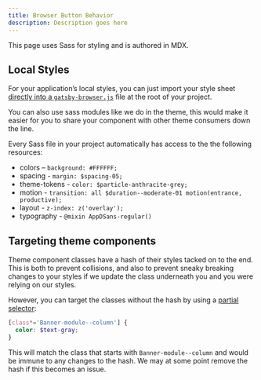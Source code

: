 ```yaml
---
title: Browser Button Behavior
description: Description goes here
---
```


<PageDescription>

This page uses Sass for styling and is authored in MDX. 

</PageDescription>

## Local Styles

For your application’s local styles, you can just import your style sheet [directly into a `gatsby-browser.js`](https://www.gatsbyjs.org/docs/global-css/#adding-global-styles-without-a-layout-component) file at the root of your project.

You can also use sass modules like we do in the theme, this would make it easier for you to share your component with other theme consumers down the line.

Every Sass file in your project automatically has access to the the following resources:

- colors – `background: #FFFFFF;`
- spacing - `margin: $spacing-05;`
- theme-tokens - `color: $particle-anthracite-grey;`
- motion - `transition: all $duration--moderate-01 motion(entrance, productive);`
- layout - `z-index: z('overlay');`
- typography - `@mixin AppDSans-regular()`

## Targeting theme components

Theme component classes have a hash of their styles tacked on to the end. This is both to prevent collisions, and also to prevent sneaky breaking changes to your styles if we update the class underneath you and you were relying on our styles.

However, you can target the classes without the hash by using a [partial selector](https://css-tricks.com/almanac/selectors/a/attribute/):

```scss
[class*='Banner-module--column'] {
  color: $text-gray;
}
```

This will match the class that starts with `Banner-module--column` and would be immune to any changes to the hash. We may at some point remove the hash if this becomes an issue.
